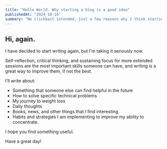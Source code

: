 ```yaml
---
title: "Hello World. Why starting a blog is a good idea"
publishedAt: "2024-10-16"
summary: "No clickbait intended, just a few reasons why I think starting a blog is a good idea."
---
```


## Hi, again.

I have decided to start writing again, but I'm taking it seriously now.

Self-reflection, critical thinking, and sustaining focus for more extended sessions are the most important skills someone can have, and writing is a great way to improve them, if not the best.

I’ll write about:

- Something that someone else can find helpful in the future
- How to solve specific technical problems
- My journey to weight loss
- Daily thoughts
- Books, news, and other things that I find interesting
- Habits and strategies I am implementing to improve my ability to concentrate.

I hope you find something useful.

Have a great day!
